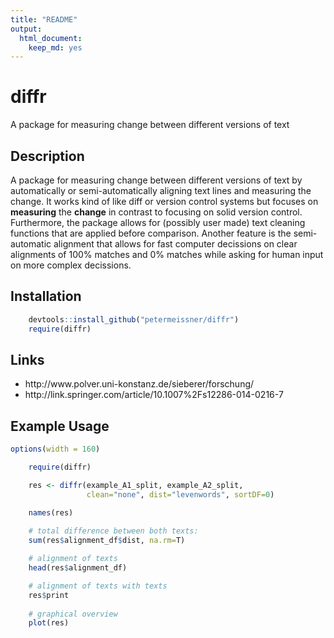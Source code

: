 ```yaml
---
title: "README"
output:
  html_document:
    keep_md: yes
---
```



# diffr 
A package for measuring change between different versions of text

## Description


A package for measuring change between different versions of text by automatically
or semi-automatically aligning text lines and measuring the change. It works kind of like diff or version control systems but focuses on **measuring** the **change** in contrast to focusing on solid version control. Furthermore, the package allows for (possibly user made) text cleaning functions that are applied before comparison. Another feature is the semi-automatic alignment that allows for fast computer decissions on clear alignments of 100% matches and 0% matches while asking for human input on more complex decissions.
  

## Installation

```r
    devtools::install_github("petermeissner/diffr")
    require(diffr)
```
    
## Links

- http://www.polver.uni-konstanz.de/sieberer/forschung/
- http://link.springer.com/article/10.1007%2Fs12286-014-0216-7


## Example Usage

```r
options(width = 160)
```

```r
    require(diffr)

    res <- diffr(example_A1_split, example_A2_split, 
                 clean="none", dist="levenwords", sortDF=0)

    names(res)
    
    # total difference between both texts:
    sum(res$alignment_df$dist, na.rm=T)

    # alignment of texts
    head(res$alignment_df)

    # alignment of texts with texts
    res$print
    
    # graphical overview
    plot(res)
```
    
   

    
    
    
    
    
    
    
    
    
    
